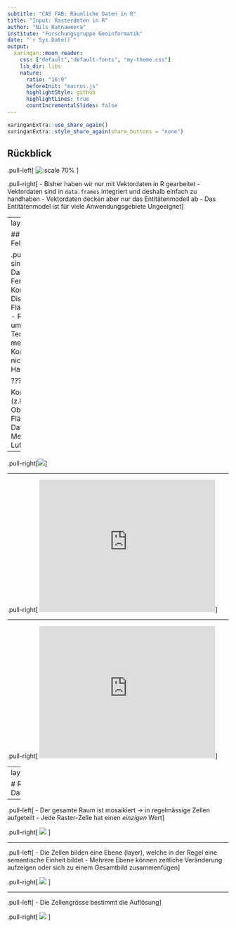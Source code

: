 ```yaml
---
subtitle: "CAS FAB: Räumliche Daten in R"
title: "Input: Rasterdaten in R"
author: "Nils Ratnaweera"
institute: "Forschungsgruppe Geoinformatik"
date: "`r Sys.Date()`"
output:
  xaringan::moon_reader:
    css: ["default","default-fonts", "my-theme.css"]
    lib_dir: libs
    nature:
      ratio: "16:9"
      beforeInit: "macros.js"
      highlightStyle: github
      highlightLines: true
      countIncrementalSlides: false
---
```

```r
xaringanExtra::use_share_again()
xaringanExtra::style_share_again(share_buttons = "none")
```

## Rückblick  <!--3-->

.pull-left[
![:scale 70%](http://gsp.humboldt.edu/olm/Lessons/GIS/08%20Rasters/Images/convertingdatamodels2.png)
<!-- http://gsp.humboldt.edu/olm/Lessons/GIS/08%20Rasters/RasterToVector.html -->
]

.pull-right[
- Bisher haben wir nur mit Vektordaten in R gearbeitet
- Vektordaten sind in `data.frames` integriert und deshalb einfach zu handhaben
- Vektordaten decken aber nur das Entitätenmodell ab
- Das Entitätenmodel ist für viele Anwendungsgebiete Ungeeignet
]


---
layout: true

## Rasterdaten / Feldmodell  <!--4-->

.pull-left[
- Rasterdaten sind omnipräsent:
  - Daten aus Fernerkundung
  - bei Kontinuierlichen (nicht Diskrete) Daten
  - bei Flächendeckende Daten
<!-- gibt es noch mehr situationen?-->
- Rasterdaten sind umständlich
  - Tendentiell gross
  - Oft mehrdimensional und Komplex
  - In `R` *noch* nicht einfach in der Handhabung
]

???

Kontinuierlichen Daten:  (z.B. Oberflächentemperatur)
Flächendeckende Daten:  (z.B. Meereshöhe oder Luftbilder)

---

.pull-right[![](https://external-content.duckduckgo.com/iu/?u=https%3A%2F%2Fgeospatialmedia.s3.amazonaws.com%2Fwp-content%2Fuploads%2F2016%2F12%2FSentinel-2_H1.jpg&f=1&nofb=1)]

---

.pull-right[
<iframe src='https://map.geo.admin.ch/embed.html?lang=en&topic=ech&bgLayer=ch.swisstopo.pixelkarte-farbe&layers=ch.swisstopo.zeitreihen,ch.bfs.gebaeude_wohnungs_register,ch.bav.haltestellen-oev,ch.swisstopo.swisstlm3d-wanderwege,ch.astra.wanderland-sperrungen_umleitungen,ch.meteoschweiz.klimanormwerte-temperatur_1961_1990&layers_opacity=1,1,1,0.8,0.8,1&layers_visibility=false,false,false,false,false,true&layers_timestamp=18641231,,,,,&E=2658147.60&N=1229785.01&zoom=1' width='400' height='300' frameborder='0' style='border:0'></iframe>
]


---

.pull-right[
<iframe src='https://map.geo.admin.ch/embed.html?lang=en&topic=ech&bgLayer=ch.swisstopo.pixelkarte-farbe&layers=ch.swisstopo.digitales-hoehenmodell_25_reliefschattierung&E=2720000.00&N=1166875.00&zoom=1' width='400' height='300' frameborder='0' style='border:0'></iframe>
]


---
layout: true

# Raster Datenstruktur  <!--3-->

---

.pull-left[
- Der gesamte Raum ist mosaikiert &rarr; in regelmässige Zellen aufgeteilt 
- Jede Raster-Zelle hat einen *einzigen* Wert
]


.pull-right[
![](https://datacarpentry.org/organization-geospatial/fig/dc-spatial-raster/raster_concept.png)
<!-- https://datacarpentry.org/organization-geospatial/01-intro-raster-data/ -->
]


---

.pull-left[
- Die Zellen bilden eine Ebene (layer), welche in der Regel eine semantische Einheit bildet
- Mehrere Ebene können zeitliche Veränderung aufzeigen oder sich zu einem Gesamtbild zusammenfügen
]



.pull-right[
![](https://datacarpentry.org/organization-geospatial/fig/dc-spatial-raster/RGBSTack_1.jpg)
<!-- https://datacarpentry.org/organization-geospatial/01-intro-raster-data/ -->
]

---

.pull-left[
- Die Zellengrösse bestimmt die Auflösung
]

.pull-right[
![](https://datacarpentry.org/organization-geospatial/fig/dc-spatial-raster/raster_resolution.png)
<!-- https://datacarpentry.org/organization-geospatial/01-intro-raster-data/ -->
]


